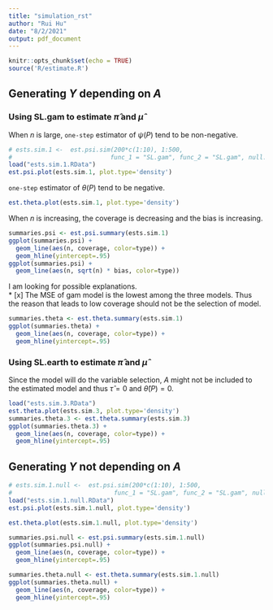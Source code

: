 ```yaml
---
title: "simulation_rst"
author: "Rui Hu"
date: "8/2/2021"
output: pdf_document
---
```


```r
knitr::opts_chunk$set(echo = TRUE)
source('R/estimate.R')
```

## Generating $Y$ depending on $A$
### Using SL.gam to estimate $\hat \pi$ and $\hat \mu$

When $n$ is large, `one-step` estimator of $\psi(P)$ tend to be non-negative.
```r
# ests.sim.1 <-  est.psi.sim(200*c(1:10), 1:500, 
#                           func_1 = "SL.gam", func_2 = "SL.gam", null.sims=FALSE)
load("ests.sim.1.RData")
est.psi.plot(ests.sim.1, plot.type='density')
```

`one-step` estimator of $\theta(P)$ tend to be negative.
```r
est.theta.plot(ests.sim.1, plot.type='density')
```

When $n$ is increasing, the coverage is decreasing and the bias is increasing.
```r
summaries.psi <- est.psi.summary(ests.sim.1)
ggplot(summaries.psi) +
  geom_line(aes(n, coverage, color=type)) +
  geom_hline(yintercept=.95)
ggplot(summaries.psi) +
  geom_line(aes(n, sqrt(n) * bias, color=type))
```

I am looking for possible explanations.     
* [x] The MSE of gam model is the lowest among the three models. Thus the reason that leads to low coverage should not be the selection of model.   

```r
summaries.theta <- est.theta.summary(ests.sim.1)
ggplot(summaries.theta) +
  geom_line(aes(n, coverage, color=type)) +
  geom_hline(yintercept=.95)
```

### Using SL.earth to estimate $\hat \pi$ and $\hat \mu$
Since the model will do the variable selection, $A$ might not be included to the estimated model and thus $\hat \tau=0$ and $\hat \theta(P)=0.$
```r
load("ests.sim.3.RData")
est.theta.plot(ests.sim.3, plot.type='density')
summaries.theta.3 <- est.theta.summary(ests.sim.3)
ggplot(summaries.theta.3) +
  geom_line(aes(n, coverage, color=type)) +
  geom_hline(yintercept=.95)
```


## Generating $Y$ not depending on $A$
```r
# ests.sim.1.null <-  est.psi.sim(200*c(1:10), 1:500, 
#                            func_1 = "SL.gam", func_2 = "SL.gam", null.sims=TRUE)
load("ests.sim.1.null.RData")
est.psi.plot(ests.sim.1.null, plot.type='density')
```

```r
est.theta.plot(ests.sim.1.null, plot.type='density')
```

```r
summaries.psi.null <- est.psi.summary(ests.sim.1.null)
ggplot(summaries.psi.null) +
  geom_line(aes(n, coverage, color=type)) +
  geom_hline(yintercept=.95)
```

```r
summaries.theta.null <- est.theta.summary(ests.sim.1.null)
ggplot(summaries.theta.null) +
  geom_line(aes(n, coverage, color=type)) +
  geom_hline(yintercept=.95)
```
